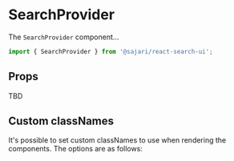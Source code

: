 
<SEO title="SearchProvider" description="The SearchProvider component..." />

# SearchProvider

The `SearchProvider` component...

```js
import { SearchProvider } from '@sajari/react-search-ui';
```

## Props

TBD

## Custom classNames

It's possible to set custom classNames to use when rendering the components. The options are as follows:
